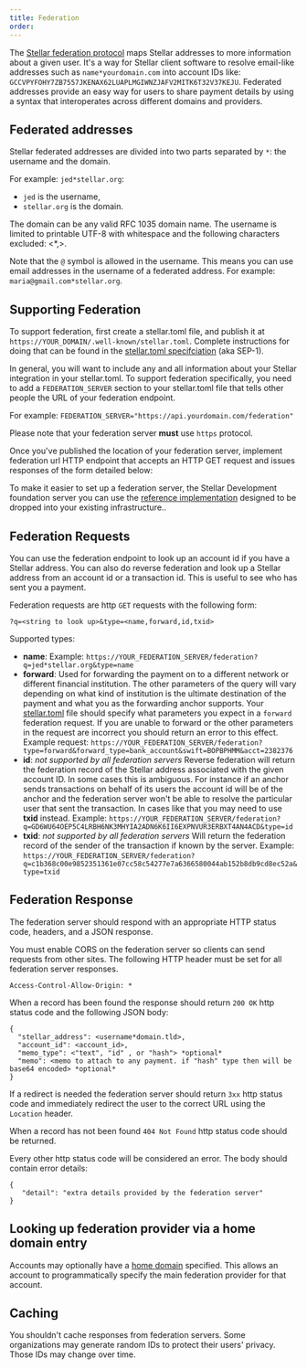 ```yaml
---
title: Federation
order: 
---
```


The [Stellar federation protocol](https://github.com/stellar/stellar-protocol/blob/master/ecosystem/sep-0002.md) maps Stellar addresses to more information about a given user. It's a way for Stellar client software
to resolve email-like addresses such as `name*yourdomain.com` into account IDs like: `GCCVPYFOHY7ZB7557JKENAX62LUAPLMGIWNZJAFV2MITK6T32V37KEJU`. Federated addresses provide
an easy way for users to share payment details by using a syntax that interoperates across different domains and providers.


## Federated addresses

Stellar federated addresses are divided into two parts separated by `*`: the username and the domain.

For example:  `jed*stellar.org`:
* `jed` is the username,
* `stellar.org` is the domain.

The domain can be any valid RFC 1035 domain name.  The username is limited to printable UTF-8 with whitespace and the following characters excluded: <*,>. 

Note that the `@` symbol is allowed in the username. This means you can use email addresses in the username of a federated address. For example: `maria@gmail.com*stellar.org`.

## Supporting Federation

To support federation, first create a stellar.toml file, and publish it at `https://YOUR_DOMAIN/.well-known/stellar.toml`.  Complete instructions for doing that can be found in the [stellar.toml specifciation](https://github.com/stellar/stellar-protocol/blob/master/ecosystem/sep-0001.md) (aka SEP-1).  

In general, you will want to include any and all information about your Stellar integration in your stellar.toml.  To support federation specifically, you need to add a `FEDERATION_SERVER` section to your stellar.toml file that tells other people the URL of your federation endpoint.

For example: `FEDERATION_SERVER="https://api.yourdomain.com/federation"`

Please note that your federation server **must** use `https` protocol.

Once you've published the location of your federation server, implement federation url HTTP endpoint that accepts an HTTP GET request and issues responses of the form detailed below:

<Alert>

To make it easier to set up a federation server, the Stellar Development foundation server you can use the [reference implementation](https://github.com/stellar/go/tree/master/services/federation) designed to be dropped into your existing infrastructure..

</Alert>


## Federation Requests
You can use the federation endpoint to look up an account id if you have a Stellar address. You can also do reverse federation and look up a Stellar address from an account id or a transaction id. This is useful to see who has sent you a payment.

Federation requests are http `GET` requests with the following form:

`?q=<string to look up>&type=<name,forward,id,txid>`

Supported types:
 - **name**: Example: `https://YOUR_FEDERATION_SERVER/federation?q=jed*stellar.org&type=name`
 - **forward**: Used for forwarding the payment on to a different network or different financial institution. The other parameters of the query will vary depending on what kind of institution is the ultimate destination of the payment and what you as the forwarding anchor supports. Your [stellar.toml](./stellar-toml.md) file should specify what parameters you expect in a `forward` federation request. If you are unable to forward or the other parameters in the request are incorrect you should return an error to this effect. Example request:   `https://YOUR_FEDERATION_SERVER/federation?type=forward&forward_type=bank_account&swift=BOPBPHMM&acct=2382376`
 - **id**: *not supported by all federation servers* Reverse federation will return the federation record of the Stellar address associated with the given account ID. In some cases this is ambiguous. For instance if an anchor sends transactions on behalf of its users the account id will be of the anchor and the federation server won't be able to resolve the particular user that sent the transaction. In cases like that you may need to use **txid** instead. Example: `https://YOUR_FEDERATION_SERVER/federation?q=GD6WU64OEP5C4LRBH6NK3MHYIA2ADN6K6II6EXPNVUR3ERBXT4AN4ACD&type=id`
 - **txid**: *not supported by all federation servers* Will return the federation record of the sender of the transaction if known by the server. Example: `https://YOUR_FEDERATION_SERVER/federation?q=c1b368c00e9852351361e07cc58c54277e7a6366580044ab152b8db9cd8ec52a&type=txid`

## Federation Response
The federation server should respond with an appropriate HTTP status code, headers, and a JSON response.

You must enable CORS on the federation server so clients can send requests from other sites. The following HTTP header must be set for all federation server responses.

```
Access-Control-Allow-Origin: *
```

When a record has been found the response should return `200 OK` http status code and the following JSON body:

```
{
  "stellar_address": <username*domain.tld>,
  "account_id": <account_id>,
  "memo_type": <"text", "id" , or "hash"> *optional*
  "memo": <memo to attach to any payment. if "hash" type then will be base64 encoded> *optional*
}
```

If a redirect is needed the federation server should return `3xx` http status code and immediately redirect the user to the correct URL using the `Location` header.

When a record has not been found `404 Not Found` http status code should be returned.

Every other http status code will be considered an error. The body should contain error details:

```
{
   "detail": "extra details provided by the federation server"
}
```

## Looking up federation provider via a home domain entry
Accounts may optionally have a [home domain](link) specified. This allows an account to programmatically specify the main federation provider for that account.

## Caching

You shouldn't cache responses from federation servers. Some organizations may generate random IDs to protect their users' privacy. Those IDs may change over time.
